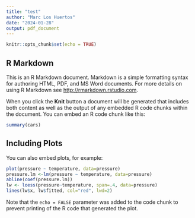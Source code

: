 ```yaml
---
title: "test"
author: "Marc Los Huertos"
date: "2024-01-28"
output: pdf_document
---
```


```r
knitr::opts_chunk$set(echo = TRUE)
```

## R Markdown

This is an R Markdown document. Markdown is a simple formatting syntax for authoring HTML, PDF, and MS Word documents. For more details on using R Markdown see <http://rmarkdown.rstudio.com>.

When you click the **Knit** button a document will be generated that includes both content as well as the output of any embedded R code chunks within the document. You can embed an R code chunk like this:

```r
summary(cars)
```

## Including Plots

You can also embed plots, for example:

```r
plot(pressure ~ temperature, data=pressure)
pressure.lm <-lm(pressure ~ temperature, data=pressure)
abline(coef(pressure.lm))
lw <- loess(pressure~temperature, span=.4, data=pressure)
lines(lw$x, lw$fitted, col="red", lwd=2)

```

Note that the `echo = FALSE` parameter was added to the code chunk to prevent printing of the R code that generated the plot.
